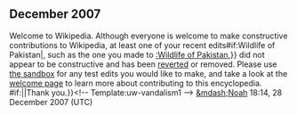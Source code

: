 <article id="14923277" title=User talk:Softball allstar91>
	<talkpage id="14923277" title="User talk:Softball allstar91">


== December 2007 ==
{{{icon|[[Image:Information.svg|25px]] }}}Welcome to Wikipedia. Although everyone is welcome to make constructive contributions to Wikipedia, at least one of your recent edits{{{{{subst|}}}#if:Wildlife of Pakistan|, such as the one you made to [[:Wildlife of Pakistan]],}} did not appear to be constructive and has been [[Help:Reverting|reverted]] or removed.  Please use [[Wikipedia:Sandbox|the sandbox]] for any test edits you would like to make, and take a look at the [[Wikipedia:Introduction|welcome page]] to learn more about contributing to this encyclopedia. {{{{{subst|}}}#if:{{{2|}}}|{{{2}}}|Thank you.}}&lt;!-- Template:uw-vandalism1 --&gt; [[Special:Random|&amp;mdash;]][[User:Noah_Salzman|Noah]] 18:14, 28 December 2007 (UTC)
	</talkpage>
</article>